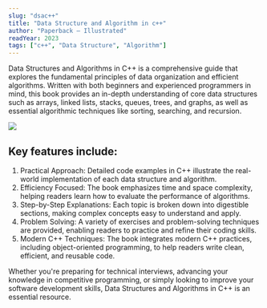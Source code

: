 ```yaml
---
slug: "dsac++"
title: "Data Structure and Algorithm in c++"
author: "Paperback – Illustrated"
readYear: 2023
tags: ["c++", "Data Structure", "Algorithm"]
---
```


Data Structures and Algorithms in C++ is a comprehensive guide that explores the fundamental principles of data organization and efficient algorithms. Written with both beginners and experienced programmers in mind, this book provides an in-depth understanding of core data structures such as arrays,
linked lists, stacks, queues, trees, and graphs, as well as essential algorithmic techniques like sorting, searching, and recursion.

![](https://raw.githubusercontent.com/MahmoudAbdullahAnani/New-Portfolio/refs/heads/main/public/projects/dsac%2B%2B.jpg)

## Key features include:

1. Practical Approach: Detailed code examples in C++ illustrate the real-world implementation of each data structure and algorithm.
2. Efficiency Focused: The book emphasizes time and space complexity, helping readers learn how to evaluate the performance of algorithms.
3. Step-by-Step Explanations: Each topic is broken down into digestible sections, making complex concepts easy to understand and apply.
4. Problem Solving: A variety of exercises and problem-solving techniques are provided, enabling readers to practice and refine their coding skills.
5. Modern C++ Techniques: The book integrates modern C++ practices, including object-oriented programming, to help readers write clean, efficient, and reusable code.

Whether you're preparing for technical interviews, advancing your knowledge in competitive programming, or simply looking to improve your software development skills, Data Structures and Algorithms in C++ is an essential resource.
